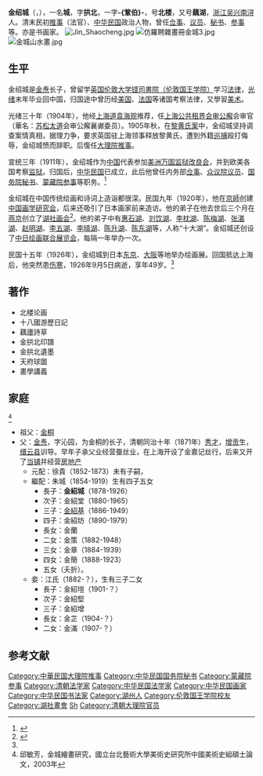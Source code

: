 {{Infobox Officeholder
|姓名= 金紹城
|圖像=File:金紹城.jpg
|圖像大小=200px
|圖像說明=  
|字    = 字鞏伯
|號    = 
|別名    = 
|出生日期 = 
|出生地點 = 
|逝世日期 = 
|逝世地點 = 
|死因    = 
|墓地    = 
|籍貫    = 
|政黨    = 
|parents  = 
|配偶   =
|伴侶    = 
|relatives  =  
|children  =  
|著作    = 
|past    = 
}}

'''金绍城'''（{{lang-en|Kungpah T. King}}，{{bd|1878年||1926年|}}），一名'''城'''，字'''拱北'''，一字'''-{鞏伯}-'''，号'''北楼'''，又号'''藕湖'''，[[浙江|浙江]][[吴兴|吴兴]][[南浔|南浔]]人。清末民初[[推事|推事]]（法官）、[[中华民国|中华民国]]政治人物，曾任[[佥事|佥事]]、[[议员|议员]]、[[秘书|秘书]]、[[参事|参事]]等。亦是书画家。
[[File:Jin_Shaocheng.jpg|thumb]]
[[File:仿羅聘雜畫冊金城3.jpg|thumb]]
[[File:金城山水畫.jpg|thumb]]
==生平==
金绍城是[[金焘|金焘]]长子，曾留学[[英国|英国]][[伦敦国王学院|伦敦大学铿司書院（伦敦国王学院）]]学习[[法律|法律]]，[[光绪|光绪]]末年毕业回中国，归国途中曾历经[[美国|美国]]、[[法国|法国]]等诸国考察法律，又學習[[美术|美术]]。

光绪三十年（1904年），他经[[上海道|上海道]][[袁海观|袁海观]]推荐，任[[上海公共租界会审公廨|上海公共租界会审公廨]]会审官（華名：[[苏松太道|苏松太道]]会审公廨襄谳委员）。1905年秋，在[[会审公廨|黎黄氏案]]中，金绍城坚持调查案情真相，据理力争，要求英国驻上海领事释放黎黄氏，遭到外籍[[警察|巡捕]]殴打侮辱，金绍城愤而辞职。后復任[[大理院|大理院]][[推事|推事]]。

宣统三年（1911年），金绍城作为[[中国|中国]]代表参加[[美洲|美洲]][[万国监狱改良会|万国监狱改良会]]，并到欧美各国考察[[监狱|监狱]]。归国后，[[中华民国|中华民国]]已成立，此后他曾任内务部[[佥事|佥事]]、[[众议院|众议院]][[议员|议员]]、[[中华民国国务院|国务院]][[秘书|秘书]]、[[蒙藏院|蒙藏院]][[参事|参事]]等职务。<ref name=nanxun>{{Cite web |url=http://www.chinananxun.com/web/ldmr2.asp?id=65 |title=金绍城，中国南浔，于2011-11-13查阅 |access-date=2011-11-13 |archive-url=https://web.archive.org/web/20110722185657/http://www.chinananxun.com/web/ldmr2.asp?id=65 |archive-date=2011-07-22 |dead-url=yes }}</ref>

金绍城在中国传统绘画和诗词上造诣都很深。民国九年（1920年），他在[[京師|京師]]创建[[中国画学研究会|中国画学研究会]]，后来还吸引了日本画家前来造访。他的弟子在他去世后三个月在[[燕京|燕京]]创立了[[湖社画会|湖社画会]]<ref name=呂鵬>{{cite journal |author=呂鵬 |date= 2007|title=湖社研究 |url= |journal=中央美術學院博士論文 |volume= |issue= |pages=|doi= |access-date=}}</ref>。他的弟子中有[[惠石湖|惠石湖]]、[[刘饮湖|刘饮湖]]、[[李枕湖|李枕湖]]、[[陳緣督|陈梅湖]]、[[张湛湖|张湛湖]]、[[赵明湖|赵明湖]]、[[李五湖|李五湖]]、[[李晴湖|李晴湖]]、[[陈升湖|陈升湖]]、[[陈东湖|陈东湖]]等，人称“十大湖”。金绍城还创设了[[中日绘画联合展览会|中日绘画联合展览会]]，每隔一年举办一次。

民国十五年（1926年），金绍城到日本[[东京|东京]]、[[大阪市|大阪]]等地举办绘画展。回国抵达上海后，他突然患[[伤寒|伤寒]]，1926年9月5日病逝，享年49岁。<ref name=nanxun/>

==著作==
*北楼论画
*十八國游歷日記
*藕廬詩草
*金拱北印譜
*金拱北遺墨
*天府球圖
*畫學講義

==家庭==
<ref>邱敏芳，金城繪畫研究，國立台北藝術大學美術史研究所中國美術史組碩士論文，2003年</ref>
*祖父：[[金桐|金桐]]
*父：[[金焘|金焘]]，字沁园，为金桐的长子，清朝同治十年（1871年）[[秀才|秀才]]，[[增贡|增贡]]生，[[缙云县|缙云县]]训导。早年子承父业经营蚕丝业，在上海开设了金嘉记丝行，后来又开了[[当铺|当铺]]并经营[[房地产|房地产]]
**元配：徐貴（1852-1873）未有子嗣，
**繼配：朱城（1854-1919）生有四子五女
***長子：'''金紹城'''（1878-1926）
***次子：金紹堂（1880-1965）
***三子：[[金紹基|金紹基]]（1886-1949）
***四子：金紹坊（1890-1979）
***長女：金蘭
***二女：金策（1882-1948）
***三女：金章（1884-1939）
***四女：金簡（1888-1923）
***五女（夭折）。
**妾：江氏（1882-？），生有三子二女
***長子：金紹塏（1901-？）
***次子：金紹堅
***三子：金紹增
***長女：金芷（1904-？）
***二女：金滿（1907-？）

==参考文献==
{{reflist}}
{{中華民國第二屆國會眾議院議員}}
{{DEFAULTSORT: King Kungpah}}
[[Category:中華民国大理院推事|Category:中華民国大理院推事]]
[[Category:中华民国国务院秘书|Category:中华民国国务院秘书]]
[[Category:蒙藏院参事|Category:蒙藏院参事]]
[[Category:清朝法学家|Category:清朝法学家]]
[[Category:中华民国法学家|Category:中华民国法学家]]
[[Category:中华民国画家|Category:中华民国画家]]
[[Category:中华民国书法家|Category:中华民国书法家]]
[[Category:湖州人|Category:湖州人]]
[[Category:伦敦国王学院校友|Category:伦敦国王学院校友]]
[[Category:湖社畫會|Category:湖社畫會]]
[[Category:金姓|Sh]]
[[Category:清朝大理院官员|Category:清朝大理院官员]]